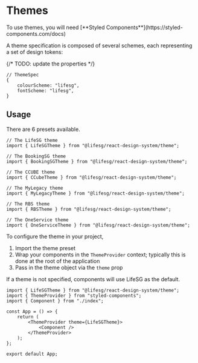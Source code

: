 
<Meta title="Foundations/Themes/Introduction" />

# Themes

<DocInfo>
    To use themes, you will need [**Styled
    Components**](https://styled-components.com/docs)
</DocInfo>

A theme specification is composed of several schemes, each representing a set of design tokens:

{/* TODO: update the properties */}

```tsx
// ThemeSpec
{
    colourScheme: "lifesg",
    fontScheme: "lifesg",
}
```

## Usage

There are 6 presets available.

```tsx
// The LifeSG theme
import { LifeSGTheme } from "@lifesg/react-design-system/theme";

// The BookingSG theme
import { BookingSGTheme } from "@lifesg/react-design-system/theme";

// The CCUBE theme
import { CCubeTheme } from "@lifesg/react-design-system/theme";

// The MyLegacy theme
import { MyLegacyTheme } from "@lifesg/react-design-system/theme";

// The RBS theme
import { RBSTheme } from "@lifesg/react-design-system/theme";

// The OneService theme
import { OneServiceTheme } from "@lifesg/react-design-system/theme";
```

To configure the theme in your project,

1. Import the theme preset
2. Wrap your components in the `ThemeProvider` context; typically this is done at the root of the application
3. Pass in the theme object via the `theme` prop

<DocNote>
    If a theme is not specified, components will use LifeSG as the default.
</DocNote>

```tsx
import { LifeSGTheme } from "@lifesg/react-design-system/theme";
import { ThemeProvider } from "styled-components";
import { Component } from "./index";

const App = () => {
    return (
        <ThemeProvider theme={LifeSGTheme}>
            <Component />
        </ThemeProvider>
    );
};

export default App;
```

